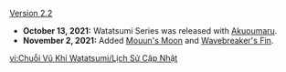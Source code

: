 {{Change History/Header}}
[[Version 2.2]]
* '''October 13, 2021:''' Watatsumi Series was released with [[Akuoumaru]].
* '''November 2, 2021:''' Added [[Mouun's Moon]] and [[Wavebreaker's Fin]].
<noinclude>
[[vi:Chuỗi Vũ Khí Watatsumi/Lịch Sử Cập Nhật]]
</noinclude>